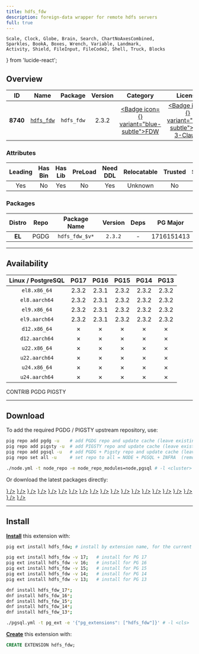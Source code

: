 ```yaml
---
title: hdfs_fdw
description: foreign-data wrapper for remote hdfs servers
full: true
---
```


    Scale, Clock, Globe, Brain, Search, ChartNoAxesCombined,
    Sparkles, BookA, Boxes, Wrench, Variable, Landmark,
    Activity, Shield, FileInput, FileCode2, Shell, Truck, Blocks
} from 'lucide-react';

## Overview

| <TooltipIconButton tooltip="Extension unique identifier" side="top">ID</TooltipIconButton> | <TooltipIconButton tooltip="Extension name" side="top">Name</TooltipIconButton> | <TooltipIconButton tooltip="Package name for installation" side="top">Package</TooltipIconButton> | <TooltipIconButton tooltip="Latest available extension version" side="top">Version</TooltipIconButton> | <TooltipIconButton tooltip="Extension category" side="top">Category</TooltipIconButton> | <TooltipIconButton tooltip="Open source license" side="top">License</TooltipIconButton> | <TooltipIconButton tooltip="Programming language" side="top">Lang</TooltipIconButton> |
|:--------:|:--------:|:----------:|:--------------:|:---------------------------------------:|:------------------------------------------------------:|:----:|
| **8740** | [`hdfs_fdw`](https://github.com/EnterpriseDB/hdfs_fdw) | `hdfs_fdw` | 2.3.2 | <a href="/ext/fdw" className="no-underline"><Badge icon={<FileInput />} variant="blue-subtle">FDW</Badge></a> | <a href="/ext/list/license#bsd-3-clause" className="no-underline"><Badge icon={<Scale />} variant="blue-subtle">BSD 3-Clause</Badge></a> | <a href="/ext/list/lang#c"><Badge icon={<FileCode2 />} variant="blue-subtle">C</Badge></a> |

### Attributes

| <TooltipIconButton tooltip="The Primary Leading extension in the Package" side="top">Leading</TooltipIconButton> | <TooltipIconButton tooltip="Contains binary utils" side="top">Has Bin</TooltipIconButton> | <TooltipIconButton tooltip="Contains .so shared library files" side="top">Has Lib</TooltipIconButton> | <TooltipIconButton tooltip="Requires preloading via shared_preload_libraries" side="top">PreLoad</TooltipIconButton> | <TooltipIconButton tooltip="Requires CREATE EXTENSION DDL command" side="top">Need DDL</TooltipIconButton> | <TooltipIconButton tooltip="Can be installed in any schema" side="top">Relocatable</TooltipIconButton> | <TooltipIconButton tooltip="Can be created by non-superuser" side="top">Trusted</TooltipIconButton> | <TooltipIconButton tooltip="Schemas used by this extension" side="top">Schemas</TooltipIconButton> |
|:-------:|:-------:|:-------:|:-------:|:--------:|:-----------:|:-------:|:-------:|
| Yes | No | Yes | No | Yes | Unknown | No | - |

### Packages

| <TooltipIconButton tooltip="Linux distribution family, EL or Debian" side="top">Distro</TooltipIconButton> | <TooltipIconButton tooltip="Package repository" side="top">Repo</TooltipIconButton> | <TooltipIconButton tooltip="The RPM/DEB Package Name Pattern (replace $v with real pg major)" side="top">Package Name</TooltipIconButton> | <TooltipIconButton tooltip="Latest package version" side="top">Version</TooltipIconButton> | <TooltipIconButton tooltip="RPM/DEB Package dependencies" side="top">Deps</TooltipIconButton> | <TooltipIconButton tooltip="Available in these PostgreSQL Major Versions" side="top">PG Major</TooltipIconButton> |
|:----------:|:--------:|:------------------------:|:-----------:|:------------:|:------------------:|
|   **EL**   | <Badge variant="blue-subtle"><span className="font-bold">PGDG</span></Badge> | `hdfs_fdw_$v*` | `2.3.2` | - | <Badge variant="green-subtle">17</Badge><Badge variant="green-subtle">16</Badge><Badge variant="green-subtle">15</Badge><Badge variant="green-subtle">14</Badge><Badge variant="green-subtle">13</Badge> |



------

## Availability

| <TooltipIconButton tooltip="Linux Distro Arch / PostgreSQL Major Version" side="top">Linux / PostgreSQL </TooltipIconButton> | **PG17** | **PG16** | **PG15** | **PG14** | **PG13** |
|:-----:|:-----:|:-----:|:-----:|:-----:|:-----:|
| `el8.x86_64` | <Badge variant="blue-subtle">2.3.2</Badge> | <Badge variant="blue-subtle">2.3.1</Badge> | <Badge variant="blue-subtle">2.3.2</Badge> | <Badge variant="blue-subtle">2.3.2</Badge> | <Badge variant="blue-subtle">2.3.2</Badge> |
| `el8.aarch64` | <Badge variant="blue-subtle">2.3.2</Badge> | <Badge variant="blue-subtle">2.3.1</Badge> | <Badge variant="blue-subtle">2.3.2</Badge> | <Badge variant="blue-subtle">2.3.2</Badge> | <Badge variant="blue-subtle">2.3.2</Badge> |
| `el9.x86_64` | <Badge variant="blue-subtle">2.3.2</Badge> | <Badge variant="blue-subtle">2.3.1</Badge> | <Badge variant="blue-subtle">2.3.2</Badge> | <Badge variant="blue-subtle">2.3.2</Badge> | <Badge variant="blue-subtle">2.3.2</Badge> |
| `el9.aarch64` | <Badge variant="blue-subtle">2.3.2</Badge> | <Badge variant="blue-subtle">2.3.1</Badge> | <Badge variant="blue-subtle">2.3.2</Badge> | <Badge variant="blue-subtle">2.3.2</Badge> | <Badge variant="blue-subtle">2.3.2</Badge> |
| `d12.x86_64` | <Badge variant="red-subtle">✗</Badge> | <Badge variant="red-subtle">✗</Badge> | <Badge variant="red-subtle">✗</Badge> | <Badge variant="red-subtle">✗</Badge> | <Badge variant="red-subtle">✗</Badge> |
| `d12.aarch64` | <Badge variant="red-subtle">✗</Badge> | <Badge variant="red-subtle">✗</Badge> | <Badge variant="red-subtle">✗</Badge> | <Badge variant="red-subtle">✗</Badge> | <Badge variant="red-subtle">✗</Badge> |
| `u22.x86_64` | <Badge variant="red-subtle">✗</Badge> | <Badge variant="red-subtle">✗</Badge> | <Badge variant="red-subtle">✗</Badge> | <Badge variant="red-subtle">✗</Badge> | <Badge variant="red-subtle">✗</Badge> |
| `u22.aarch64` | <Badge variant="red-subtle">✗</Badge> | <Badge variant="red-subtle">✗</Badge> | <Badge variant="red-subtle">✗</Badge> | <Badge variant="red-subtle">✗</Badge> | <Badge variant="red-subtle">✗</Badge> |
| `u24.x86_64` | <Badge variant="red-subtle">✗</Badge> | <Badge variant="red-subtle">✗</Badge> | <Badge variant="red-subtle">✗</Badge> | <Badge variant="red-subtle">✗</Badge> | <Badge variant="red-subtle">✗</Badge> |
| `u24.aarch64` | <Badge variant="red-subtle">✗</Badge> | <Badge variant="red-subtle">✗</Badge> | <Badge variant="red-subtle">✗</Badge> | <Badge variant="red-subtle">✗</Badge> | <Badge variant="red-subtle">✗</Badge> |

<Badge variant="green-subtle"><span className="font-black">CONTRIB</span></Badge> <Badge variant="blue-subtle"><span className="font-black">PGDG</span></Badge> <Badge variant="amber-subtle"><span className="font-black">PIGSTY</span></Badge>

------

## Download

To add the required PGDG / PIGSTY upstream repository, use:

```bash tab="pig"
pig repo add pgdg -u    # add PGDG repo and update cache (leave existing repos)
pig repo add pigsty -u  # add PIGSTY repo and update cache (leave existing repos)
pig repo add pgsql -u   # add PGDG + Pigsty repo and update cache (leave existing repos)
pig repo set all -u     # set repo to all = NODE + PGSQL + INFRA  (remove existing repos)
```
```bash tab="pigsty"
./node.yml -t node_repo -e node_repo_modules=node,pgsql # -l <cluster>
```

Or download the latest packages directly:

<Files>
    <Folder name="el8.x86_64">
        <a href="https://download.postgresql.org/pub/repos/yum/17/redhat/rhel-8-x86_64/hdfs_fdw_17-2.3.2-3PGDG.rhel8.x86_64.rpm"><File name="hdfs_fdw_17-2.3.2-3PGDG.rhel8.x86_64.rpm" icon={<Package className="text-emerald-500" />} /></a>
        <a href="https://download.postgresql.org/pub/repos/yum/16/redhat/rhel-8-x86_64/hdfs_fdw_16-2.3.1-1PGDG.rhel8.x86_64.rpm"><File name="hdfs_fdw_16-2.3.1-1PGDG.rhel8.x86_64.rpm" icon={<Package className="text-emerald-500" />} /></a>
        <a href="https://download.postgresql.org/pub/repos/yum/15/redhat/rhel-8-x86_64/hdfs_fdw_15-2.3.2-1PGDG.rhel8.x86_64.rpm"><File name="hdfs_fdw_15-2.3.2-1PGDG.rhel8.x86_64.rpm" icon={<Package className="text-emerald-500" />} /></a>
        <a href="https://download.postgresql.org/pub/repos/yum/14/redhat/rhel-8-x86_64/hdfs_fdw_14-2.3.2-1PGDG.rhel8.x86_64.rpm"><File name="hdfs_fdw_14-2.3.2-1PGDG.rhel8.x86_64.rpm" icon={<Package className="text-emerald-500" />} /></a>
        <a href="https://download.postgresql.org/pub/repos/yum/13/redhat/rhel-8-x86_64/hdfs_fdw_13-2.3.2-1PGDG.rhel8.x86_64.rpm"><File name="hdfs_fdw_13-2.3.2-1PGDG.rhel8.x86_64.rpm" icon={<Package className="text-emerald-500" />} /></a>
    </Folder>
    <Folder name="el8.aarch64">
        <a href="https://download.postgresql.org/pub/repos/yum/17/redhat/rhel-8-aarch64/hdfs_fdw_17-2.3.2-3PGDG.rhel8.aarch64.rpm"><File name="hdfs_fdw_17-2.3.2-3PGDG.rhel8.aarch64.rpm" icon={<Package className="text-orange-500" />} /></a>
        <a href="https://download.postgresql.org/pub/repos/yum/16/redhat/rhel-8-aarch64/hdfs_fdw_16-2.3.1-1PGDG.rhel8.aarch64.rpm"><File name="hdfs_fdw_16-2.3.1-1PGDG.rhel8.aarch64.rpm" icon={<Package className="text-orange-500" />} /></a>
        <a href="https://download.postgresql.org/pub/repos/yum/15/redhat/rhel-8-aarch64/hdfs_fdw_15-2.3.2-1PGDG.rhel8.aarch64.rpm"><File name="hdfs_fdw_15-2.3.2-1PGDG.rhel8.aarch64.rpm" icon={<Package className="text-orange-500" />} /></a>
        <a href="https://download.postgresql.org/pub/repos/yum/14/redhat/rhel-8-aarch64/hdfs_fdw_14-2.3.2-1PGDG.rhel8.aarch64.rpm"><File name="hdfs_fdw_14-2.3.2-1PGDG.rhel8.aarch64.rpm" icon={<Package className="text-orange-500" />} /></a>
        <a href="https://download.postgresql.org/pub/repos/yum/13/redhat/rhel-8-aarch64/hdfs_fdw_13-2.3.2-1PGDG.rhel8.aarch64.rpm"><File name="hdfs_fdw_13-2.3.2-1PGDG.rhel8.aarch64.rpm" icon={<Package className="text-orange-500" />} /></a>
    </Folder>
    <Folder name="el9.x86_64">
        <a href="https://download.postgresql.org/pub/repos/yum/17/redhat/rhel-9-x86_64/hdfs_fdw_17-2.3.2-3PGDG.rhel9.x86_64.rpm"><File name="hdfs_fdw_17-2.3.2-3PGDG.rhel9.x86_64.rpm" icon={<Package className="text-emerald-500" />} /></a>
        <a href="https://download.postgresql.org/pub/repos/yum/16/redhat/rhel-9-x86_64/hdfs_fdw_16-2.3.1-1PGDG.rhel9.x86_64.rpm"><File name="hdfs_fdw_16-2.3.1-1PGDG.rhel9.x86_64.rpm" icon={<Package className="text-emerald-500" />} /></a>
        <a href="https://download.postgresql.org/pub/repos/yum/15/redhat/rhel-9-x86_64/hdfs_fdw_15-2.3.2-1PGDG.rhel9.x86_64.rpm"><File name="hdfs_fdw_15-2.3.2-1PGDG.rhel9.x86_64.rpm" icon={<Package className="text-emerald-500" />} /></a>
        <a href="https://download.postgresql.org/pub/repos/yum/14/redhat/rhel-9-x86_64/hdfs_fdw_14-2.3.2-1PGDG.rhel9.x86_64.rpm"><File name="hdfs_fdw_14-2.3.2-1PGDG.rhel9.x86_64.rpm" icon={<Package className="text-emerald-500" />} /></a>
        <a href="https://download.postgresql.org/pub/repos/yum/13/redhat/rhel-9-x86_64/hdfs_fdw_13-2.3.2-1PGDG.rhel9.x86_64.rpm"><File name="hdfs_fdw_13-2.3.2-1PGDG.rhel9.x86_64.rpm" icon={<Package className="text-emerald-500" />} /></a>
    </Folder>
    <Folder name="el9.aarch64">
        <a href="https://download.postgresql.org/pub/repos/yum/17/redhat/rhel-9-aarch64/hdfs_fdw_17-2.3.2-3PGDG.rhel9.aarch64.rpm"><File name="hdfs_fdw_17-2.3.2-3PGDG.rhel9.aarch64.rpm" icon={<Package className="text-orange-500" />} /></a>
        <a href="https://download.postgresql.org/pub/repos/yum/16/redhat/rhel-9-aarch64/hdfs_fdw_16-2.3.1-1PGDG.rhel9.aarch64.rpm"><File name="hdfs_fdw_16-2.3.1-1PGDG.rhel9.aarch64.rpm" icon={<Package className="text-orange-500" />} /></a>
        <a href="https://download.postgresql.org/pub/repos/yum/15/redhat/rhel-9-aarch64/hdfs_fdw_15-2.3.2-1PGDG.rhel9.aarch64.rpm"><File name="hdfs_fdw_15-2.3.2-1PGDG.rhel9.aarch64.rpm" icon={<Package className="text-orange-500" />} /></a>
        <a href="https://download.postgresql.org/pub/repos/yum/14/redhat/rhel-9-aarch64/hdfs_fdw_14-2.3.2-1PGDG.rhel9.aarch64.rpm"><File name="hdfs_fdw_14-2.3.2-1PGDG.rhel9.aarch64.rpm" icon={<Package className="text-orange-500" />} /></a>
        <a href="https://download.postgresql.org/pub/repos/yum/13/redhat/rhel-9-aarch64/hdfs_fdw_13-2.3.2-1PGDG.rhel9.aarch64.rpm"><File name="hdfs_fdw_13-2.3.2-1PGDG.rhel9.aarch64.rpm" icon={<Package className="text-orange-500" />} /></a>
    </Folder>
    <Folder name="d12.x86_64">
    </Folder>
    <Folder name="d12.aarch64">
    </Folder>
    <Folder name="u22.x86_64">
    </Folder>
    <Folder name="u22.aarch64">
    </Folder>
    <Folder name="u24.x86_64">
    </Folder>
    <Folder name="u24.aarch64">
    </Folder>
</Files>

------

## Install

[**Install**](/docs/pgsql/ext/install) this extension with:

```bash tab="pig"
pig ext install hdfs_fdw; # install by extension name, for the current active PG version

pig ext install hdfs_fdw -v 17;   # install for PG 17
pig ext install hdfs_fdw -v 16;   # install for PG 16
pig ext install hdfs_fdw -v 15;   # install for PG 15
pig ext install hdfs_fdw -v 14;   # install for PG 14
pig ext install hdfs_fdw -v 13;   # install for PG 13
```
```bash tab="yum" 
dnf install hdfs_fdw_17*;
dnf install hdfs_fdw_16*;
dnf install hdfs_fdw_15*;
dnf install hdfs_fdw_14*;
dnf install hdfs_fdw_13*;
```
```bash tab="ansible"
./pgsql.yml -t pg_ext -e '{"pg_extensions": ["hdfs_fdw"]}' # -l <cls>
```

[**Create**](/docs/pgsql/ext/create) this extension with:

```sql
CREATE EXTENSION hdfs_fdw;
```


